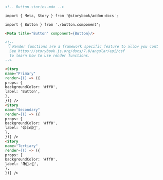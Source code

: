 ```md
<!-- Button.stories.mdx -->

import { Meta, Story } from '@storybook/addon-docs';

import { Button } from './button.component';

<Meta title="Button" component={Button}/>

<!--
 👇 Render functions are a framework specific feature to allow you control on how the component renders.
  See https://storybook.js.org/docs/7.0/angular/api/csf
  to learn how to use render functions.
-->

<Story
name="Primary"
render={() => ({
props: {
backgroundColor: '#ff0',
label: 'Button',
},
})} />
<Story
name="Secondary"
render={() => ({
props: {
backgroundColor: '#ff0',
label: '😄👍😍💯',
},
})} />
<Story
name="Tertiary"
render={() => ({
props: {
backgroundColor: '#ff0',
label: '📚📕📈🤓',
},
})} />
```
